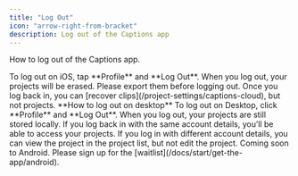 ```yaml
---
title: "Log Out"
icon: "arrow-right-from-bracket"
description: Log out of the Captions app
---
```


How to log out of the Captions app.

<Tabs>
    <Tab title="iOS">
        To log out on iOS, tap **Profile** and **Log Out**.
        <Warning>
            When you log out, your projects will be erased. Please export them before logging out. Once you log back in, you can [recover clips](/project-settings/captions-cloud), but not projects.
        </Warning>
    </Tab>
    <Tab title="Desktop">
        **How to log out on desktop**
        To log out on Desktop, click **Profile** and **Log Out**.
        <Warning>
            When you log out, your projects are still stored locally. If you log back in with the same account details, you’ll be able to access your projects. If you log in with different account details, you can view the project in the project list, but not edit the project.
        </Warning>
    </Tab>
    <Tab title="Android">
        Coming soon to Android. Please sign up for the [waitlist](/docs/start/get-the-app/android).
    </Tab>
</Tabs>